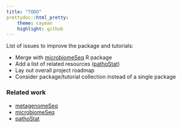 ```yaml
---
title: "TODO"
prettydoc::html_pretty:
    theme: cayman
    highlight: github
---
```

<!--
  %\VignetteEngine{knitr::rmarkdown}
  %\VignetteIndexEntry{microbiome tutorial - Installation}
  %\usepackage[utf8]{inputenc}
  %\VignetteEncoding{UTF-8}  
-->

List of issues to improve the package and tutorials:

* Merge with [microbiomeSeq]() R package
* Add a list of related resources ([pathoStat]())
* Lay out overall project roadmap
* Consider package/tutorial collection instead of a single package

### Related work

 * [metagenomeSeq](https://bioconductor.org/packages/release/bioc/html/metagenomeSeq.html)
 * [microbiomeSeq]()
 * [pathoStat]()  